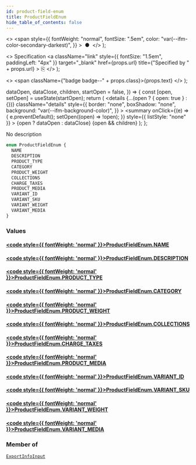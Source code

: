 ```yaml
---
id: product-field-enum
title: ProductFieldEnum
hide_table_of_contents: false
---
```


  <>
    <span
      style={{
        fontWeight: "normal",
        fontSize: ".5em",
        color: "var(--ifm-color-secondary-darkest)",
      }}
    >
      &nbsp;●&nbsp;
    </span>
  </>
);

  <>
    Specification
    <a
      className="link"
      style={{ fontSize: "1.5em", paddingLeft: "4px" }}
      target="\_blank"
      href={props.url}
      title={"Specified by " + props.url}
    >
      ⎘
    </a>
  </>
);

  <>
    <span className={"badge badge--" + props.class}>{props.text}</span>
  </>
);


  dataOpen,
  dataClose,
  children,
  startOpen = false,
}) => {
  const [open, setOpen] = useState(startOpen);
  return (
    <details
      {...(open ? { open: true } : {})}
      className="details"
      style={{
        border: "none",
        boxShadow: "none",
        background: "var(--ifm-background-color)",
      }}
    >
      <summary
        onClick={(e) => {
          e.preventDefault();
          setOpen((open) => !open);
        }}
        style={{ listStyle: "none" }}
      >
        {open ? dataOpen : dataClose}
      </summary>
      {open && children}
    </details>
  );
};

No description

```graphql
enum ProductFieldEnum {
  NAME
  DESCRIPTION
  PRODUCT_TYPE
  CATEGORY
  PRODUCT_WEIGHT
  COLLECTIONS
  CHARGE_TAXES
  PRODUCT_MEDIA
  VARIANT_ID
  VARIANT_SKU
  VARIANT_WEIGHT
  VARIANT_MEDIA
}
```

### Values

#### [<code style={{ fontWeight: 'normal' }}>ProductFieldEnum.<b>NAME</b></code>](#)

>

#### [<code style={{ fontWeight: 'normal' }}>ProductFieldEnum.<b>DESCRIPTION</b></code>](#)

>

#### [<code style={{ fontWeight: 'normal' }}>ProductFieldEnum.<b>PRODUCT_TYPE</b></code>](#)

>

#### [<code style={{ fontWeight: 'normal' }}>ProductFieldEnum.<b>CATEGORY</b></code>](#)

>

#### [<code style={{ fontWeight: 'normal' }}>ProductFieldEnum.<b>PRODUCT_WEIGHT</b></code>](#)

>

#### [<code style={{ fontWeight: 'normal' }}>ProductFieldEnum.<b>COLLECTIONS</b></code>](#)

>

#### [<code style={{ fontWeight: 'normal' }}>ProductFieldEnum.<b>CHARGE_TAXES</b></code>](#)

>

#### [<code style={{ fontWeight: 'normal' }}>ProductFieldEnum.<b>PRODUCT_MEDIA</b></code>](#)

>

#### [<code style={{ fontWeight: 'normal' }}>ProductFieldEnum.<b>VARIANT_ID</b></code>](#)

>

#### [<code style={{ fontWeight: 'normal' }}>ProductFieldEnum.<b>VARIANT_SKU</b></code>](#)

>

#### [<code style={{ fontWeight: 'normal' }}>ProductFieldEnum.<b>VARIANT_WEIGHT</b></code>](#)

>

#### [<code style={{ fontWeight: 'normal' }}>ProductFieldEnum.<b>VARIANT_MEDIA</b></code>](#)

>

### Member of

[`ExportInfoInput`](../../../api-reference/products/inputs/export-info-input) <Badge class="secondary" text="input"/>
